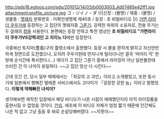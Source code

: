 http://pds18.egloos.com/pds/201012/14/03/b0003003_4d07485e42ff1.jpg
attachment:profile_picture.jpg
ゴ・ジイノ・ダ
{{|신장 : (불명) / 체중 : (불명) / 생물종 : [[멧돼지]]
분류번호 : 미확인생명체 제40호 / 등장 : 초 비밀비디오 |}}
[[가면 라이더 쿠우가]]에 등장하는 고 집단의 멧돼지종 [[그론기]]. 강력한 파워의 소유자로, 전용 무기는 두 갈래의 [[창]]을 사용한다. 본편에는 등장 안하고 특전 영상인 '''초 비밀비디오 "가면라이더 쿠우가VS강력괴인 고 지이노 다'''에만 등장한다.

극중에선 토지마(豊島)구의 촬영소에서 출현했다. 등장 시 불을 환하게 밝히고 자신만만하게 정면으로 도전했으나, 오히려 쿠우가한테 먼지나게 털리더니만 결국 '마이티 킥' 한방에 순식간에 폭사한다.(...) 게다가 고 집단 그론기 중에서 라이징이 아닌 일반폼한테 쓰러진 건 이 녀석이 유일하다. ~~고 집단 망신 다 시킨다~~

근데 웃긴 건, 당시 일부 매체에서는 「최강의 고 괴인」이라고 소개됐었고, 또한 동시기에 일본에서 행해진 텔레폰 서비스에서도 고다이가 「굉장한 강한 놈」이라고 말했었다. '''이렇게 약해빠진 녀석이?'''

생각해보면 제작진 입장에서 해당 비디오가 나온 시점이 애매했던지라 아직 라이징폼을 출현시킬 수 없었을 것이다. [[안습]]. 애초에 이 비디오 자체가 엄청 짧기 때문에 인간체도 나온 적 없고 그냥 출동 후 바로 순살당해버렸다. ~~지못미~~
